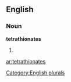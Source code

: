 
==English==

===Noun===
'''tetrathionates'''

# {{plural of|[[tetrathionate]]}}

[[Category:English plurals]]

[[ar:tetrathionates]]
